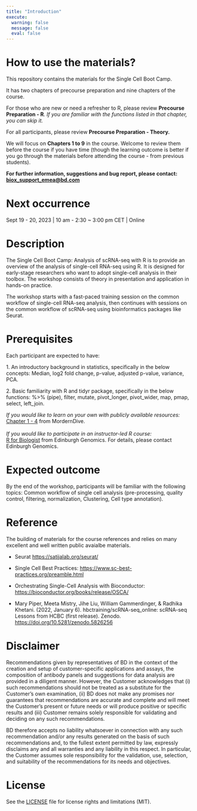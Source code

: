 ```yaml
---
title: "Introduction"
execute:
  warning: false
  message: false
  eval: false
---
```


# How to use the materials?

This repository contains the materials for the Single Cell Boot Camp.

It has two chapters of precourse preparation and nine chapters of the course.

::: callout-important
For those who are new or need a refresher to R, please review **Precourse Preparation - R**. *If you are familiar with the functions listed in that chapter, you can skip it.*

For all participants, please review **Precourse Preparation - Theory.**
:::

We will focus on **Chapters 1 to 9** in the course. Welcome to review them before the course if you have time (though the learning outcome is better if you go through the materials before attending the course - from previous students).

**For further information, suggestions and bug report, please contact: [biox_support_emea\@bd.com](biox_support_emea@bd.com)**

# Next occurrence

Sept 19 - 20, 2023 \| 10 am - 2:30 \~ 3:00 pm CET \| Online

# Description

The Single Cell Boot Camp: Analysis of scRNA-seq with R is to provide an overview of the analysis of single-cell RNA-seq using R. It is designed for early-stage researchers who want to adopt single-cell analysis in their toolbox. The workshop consists of theory in presentation and application in hands-on practice.

The workshop starts with a fast-paced training session on the common workflow of single-cell RNA-seq analysis, then continues with sessions on the common workflow of scRNA-seq using bioinformatics packages like Seurat.

# Prerequisites

Each participant are expected to have:

1\. An introductory background in statistics, specifically in the below concepts: Median, log2 fold change, p-value, adjusted p-value, variance, PCA.

2\. Basic familiarity with R and tidyr package, specifically in the below functions: %\>% (pipe), filter, mutate, pivot_longer, pivot_wider, map, pmap, select, left_join.

*If you would like to learn on your own with publicly available resources:*\
[Chapter 1 - 4](https://moderndive.com/index.html) from MordernDive.\
\
*If you would like to participate in an instructor-led R course:*\
[R for Biologist](https://genomics.ed.ac.uk/services/r-biologists) from Edinburgh Genomics. For details, please contact Edinburgh Genomics.

# Expected outcome

By the end of the workshop, participants will be familiar with the following topics: Common workflow of single cell analysis (pre-processing, quality control, filtering, normalization, Clustering, Cell type annotation).

# Reference

The building of materials for the course references and relies on many excellent and well written public avaialbe materials.

-   Seurat <https://satijalab.org/seurat/>

-   Single Cell Best Practices: <https://www.sc-best-practices.org/preamble.html>

-   Orchestrating Single-Cell Analysis with Bioconductor: <https://bioconductor.org/books/release/OSCA/>

-   Mary Piper, Meeta Mistry, Jihe Liu, William Gammerdinger, & Radhika Khetani. (2022, January 6). hbctraining/scRNA-seq_online: scRNA-seq Lessons from HCBC (first release). Zenodo. <https://doi.org/10.5281/zenodo.5826256>

# Disclaimer

Recommendations given by representatives of BD in the context of the creation and setup of customer-specific applications and assays, the composition of antibody panels and suggestions for data analysis are provided in a diligent manner. However, the Customer acknowledges that (i) such recommendations should not be treated as a substitute for the Customer's own examination, (ii) BD does not make any promises nor guarantees that recommendations are accurate and complete and will meet the Customer's present or future needs or will produce positive or specific results and (iii) Customer remains solely responsible for validating and deciding on any such recommendations.

BD therefore accepts no liability whatsoever in connection with any such recommendation and/or any results generated on the basis of such recommendations and, to the fullest extent permitted by law, expressly disclaims any and all warranties and any liability in this respect. In particular, the Customer assumes sole responsibility for the validation, use, selection, and suitability of the recommendations for its needs and objectives.

# License

See the [LICENSE](LICENSE.html) file for license rights and limitations (MIT).
